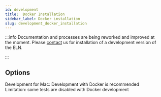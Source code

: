 ```yaml
---
id: development
title:  Docker Installation
sidebar_label: Docker installation
slug: development_docker_installation
---
```


:::info
Documentation and processes are being reworked and improved at the moment. Please [contact](specific_contact) us for installation of a development version of the ELN.    

:::

## Options

Development for Mac: Development with Docker is recommended  
Limitation: some tests are disabled with Docker development




